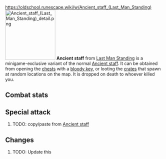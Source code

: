 https://oldschool.runescape.wiki/w/Ancient_staff_(Last_Man_Standing)
{{Infobox Item
|name = Ancient staff
|image = [[File:Ancient staff (Last Man Standing).png]]
|release = [[4 August]] [[2016]]
|update = Last Man Standing Beta and Splashing Restrictions  # TODO: Update this
|members = No
|quest = No
|tradeable = No
|placeholder = No
|equipable = Yes
|stackable = No
|noteable = Yes
|options = Wield, Drop
|examine = A magical staff of ancient origin...
|value = 40
|alchable = No
|weight = 2.267
|id = 20431
}}
[[File:Ancient staff (Last Man Standing) detail.png|160px|left]]
'''Ancient staff''' from [[Last Man Standing]] is a minigame-exclusive variant of the normal [[Ancient staff]]. It can be obtained from opening the [[Chest (Last Man Standing)|chests]] with a [[bloody key]], or looting the [[Crate (Last Man Standing)|crates]] that spawn at random locations on the map. It is dropped on death to whoever killed you.

==Combat stats==
{{Infobox Bonuses
|astab = 10
|aslash = -1
|acrush = 40
|amagic = 15
|arange = 0
|dstab = 2
|dslash = 3
|dcrush = 1
|dmagic = 15
|drange = 0
|str = 50
|rstr = 0
|mdmg = 0
|prayer = -1
|slot = weapon
|speed = 4
|attackrange = staff
|combatstyle = staff
|image = [[File:Ancient staff equipped male.png|160px]]
|altimage = [[File:Ancient staff equipped female.png|160px]]
}}

{{CombatStyles|staff|speed=4|attackrange=staff}}

==Special attack==
# TODO: copy/paste from [[Ancient staff]]

==Changes==
# TODO: Update this
{{Subject changes header}}
{{Subject changes
|date = 4 August 2016
|update = Last Man Standing
|change = The item was made fully available with the release of Last Man Standing.
}}
{{Subject changes footer}}

{{Last Man Standing In-game Items}}